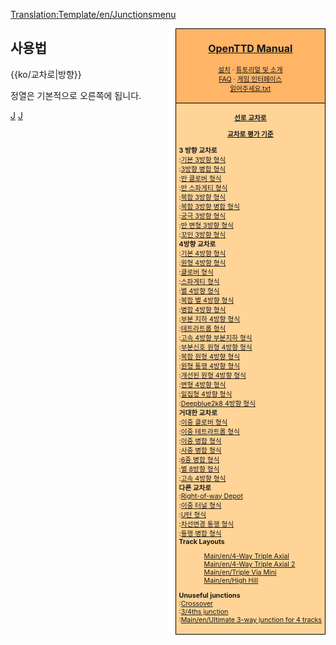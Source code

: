 <noinclude>[[Translation:Template/en/Junctionsmenu]]</noinclude><div style="float:right; padding-left:12px; background:#ffffff;">
<div style="border:1px solid #000000; background:#ffb466; padding:5px; -moz-border-radius-topleft:5px; -moz-border-radius-topright:5px; font-size: 12pt;">
<center><strong><font size="3">[[Main/en/OpenTTD|OpenTTD Manual]]</font></strong></center>
<div style="font-size: 8pt; text-align: center;">
[[Main/ko/설치|설치]] &middot; 
[[Main/ko/튜토리얼|튜토리얼 및 소개]]<br />
[[Main/ko/FAQ|FAQ]] &middot; 
[[Main/ko/게임 인터페이스|게임 인터페이스]]<br />
[[Main/ko/읽어주세요.txt|읽어주세요.txt]]
</div>
</div>
<div style="border:1px solid black; border-top-width: 0px; background:#ffd496; padding:5px; -moz-border-radius-bottomleft:5px; -moz-border-radius-bottomright:8px; font-size: 8pt;">

<center>'''[[Main/ko/교차로|선로 교차로]]'''</center>
<center>'''[[Main/ko/교차로 기준|교차로 평가 기준]]'''</center>

'''3 방향 교차로'''<br>
:[[Main/ko/기본 3방향|기본 3방향 형식]]<br>
:[[Main/ko/3방향 병합|3방향 병합 형식]]<br>
:[[Main/ko/반 클로버|반 클로버 형식]]<br>
:[[Main/ko/반 스파게티|반 스파게티 형식]]<br>
:[[Main/ko/복합 3방향|복합 3방향 형식]]<br>
:[[Main/ko/복합 3방향 병합|복합 3방향 병합 형식]]<br>
:[[Main/ko/궁극 3방향|궁극 3방향 형식]]<br>
:[[Main/ko/반 변형 3방향|반 변형 3방향 형식]]<br>
:[[Main/ko/꼬인 3방향|꼬인 3방향 형식]]<br>

'''4방향 교차로'''<br>
:[[Main/ko/기본 4방향|기본 4방향 형식]]<br>
:[[Main/ko/원형 4방향|원형 4방향 형식]]<br>
:[[Main/ko/클로버|클로버 형식]]<br>
:[[Main/ko/스파게티|스파게티 형식]]<br>
:[[Main/ko/별 4방향|별 4방향 형식]]<br>
:[[Main/ko/복합 별 4방향|복합 별 4방향 형식]]<br>
:[[Main/ko/병합 4방향|병합 4방향 형식]]<br>
:[[Main/ko/부분 지하 4방향|부분 지하 4방향 형식]]<br>
:[[Main/ko/테트라트롭|테트라트롭 형식]]<br>
:[[Main/ko/고속 4방향 부분지하|고속 4방향 부분지하 형식]]<br>
:[[Main/ko/부분신호 원형 4방향|부분신호 원형 4방향 형식]]<br>
:[[Main/ko/복합 원형 4방향|복합 원형 4방향 형식]]<br>
:[[Main/ko/원형 통행 4방향|원형 통행 4방향 형식]]<br>
:[[Main/ko/개선된 원형 4방향|개선된 원형 4방향 형식]]<br>
:[[Main/ko/변형 4방향|변형 4방향 형식]]<br>
:[[Main/ko/밀집형 4방향|밀집형 4방향 형식]]<br>
:[[Main/ko/Deepblue2k8 4방향|Deepblue2k8 4방향 형식]]<br>

'''거대한 교차로'''<br>
:[[Main/ko/이중 클로버|이중 클로버 형식]]<br>
:[[Main/ko/이중 테트라트롭|이중 테트라트롭 형식]]<br>
:[[Main/ko/이중 병합|이중 병합 형식]]<br>
:[[Main/ko/사중 병합|사중 병합 형식]]<br>
:[[Main/ko/6중 병합|6중 병합 형식]]<br>
:[[Main/ko/별 8방향|별 8방향 형식]]<br>
:[[Main/ko/고속 4방향|고속 4방향 형식]]<br>

'''다른 교차로'''<br>
:[[Main/en/Building depots#Advanced depot configurations|Right-of-way Depot]]<br>
:[[Main/ko/이중 터널|이중 터널 형식]]<br>
:[[Main/ko/U턴|U턴 형식]]<br>
:[[Main/ko/차선변경 통행|차선변경 통행 형식]]<br>
:[[Main/ko/통행 병합|통행 병합 형식]]<br>

'''Track Layouts'''
:[[Main/en/4-Way Triple Axial]]<br>
:[[Main/en/4-Way Triple Axial 2]]<br>
:[[Main/en/Triple Via Mini]]<br>
:[[Main/en/High Hill]]<br>

'''Unuseful junctions'''<br>
:[[Main/en/Crossover-Junction|Crossover]]<br>
:[[Main/en/3/4ths junction|3/4ths junction]]<br>
:[[Main/en/Ultimate 3-way junction for 4 tracks]]<br>

</div>
</div>
<noinclude>


==사용법==
<nowiki>{{ko/교차로|방향}}</nowiki>

정열은 기본적으로 오른쪽에 됩니다.
[[Category:en/Templates|J]][[Category:en/Navigation|J]]
</noinclude>